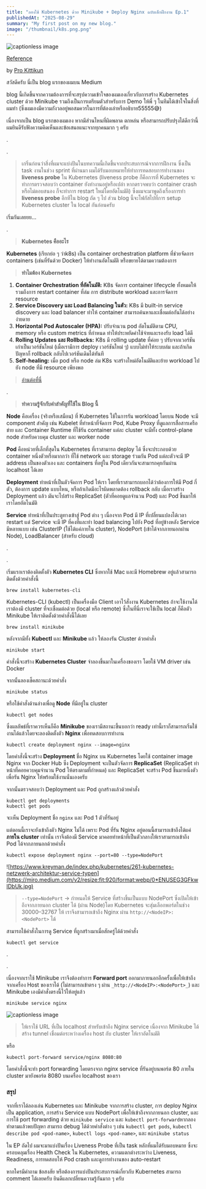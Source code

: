```yaml
---
title: "ลองใช้ Kubernetes ด้วย Minikube + Deploy Nginx ฉบับเด็กฝึกงาน Ep.1"
publishedAt: "2025-08-29"
summary: "My first post on my new blog."
image: "/thumbnail/k8s.png.png"
---
```




![captionless image](/thumbnail/k8s.png)

[Reference](https://medium.com/@pro.kittikun.2546/%E0%B8%A5%E0%B8%AD%E0%B8%87%E0%B9%83%E0%B8%8A%E0%B9%89-kubernetes-%E0%B8%94%E0%B9%89%E0%B8%A7%E0%B8%A2-minikube-deploy-nginx-%E0%B8%89%E0%B8%9A%E0%B8%B1%E0%B8%9A%E0%B9%80%E0%B8%94%E0%B9%87%E0%B8%81%E0%B8%9D%E0%B8%B6%E0%B8%81%E0%B8%87%E0%B8%B2%E0%B8%99-ep-1-e1319c407b64)

by [Pro Kittikun](https://medium.com/@pro.kittikun.2546?source=post_page---byline--e1319c407b64---------------------------------------)




สวัสดีครับ นี่เป็น blog แรกของผมบน Medium

blog นี้เกิดขึ้นจากความต้องการที่จะสรุปความเข้าใจของผมเองเกี่ยวกับการสร้าง Kubernetes cluster ด้วย Minikube รวมถึงเป็นการเตรียมตัวสำหรับการ Demo ให้พี่ ๆ ในทีมได้เข้าใจในสิ่งที่ผมทำ (ซึ่งผมเองมีความกังวลอยู่พอสมควรในการที่ต้องเล่าหรืออธิบาย55555😅)

เนื่องจากเป็น blog แรกของผมเอง หากมีส่วนไหนที่ผิดพลาด ตกหล่น หรือสามารถปรับปรุงได้ดีกว่านี้ ผมยินดีรับฟังความคิดเห็นและข้อเสนอแนะจากทุกคนมาก ๆ ครับ

.

.

> เกริ่นก่อนว่าสิ่งที่ผมจะแบ่งปันในบทความนี้เกิดขึ้นจากประสบการณ์จากการฝึกงาน ซึ่งเป็น task งานในช่วง sprint ที่ผ่านมา ผมได้รับมอบหมายให้ทำการทดสอบการทำงานของ **liveness probe** ใน Kubernetes (liveness probe ก็คือการที่ Kubernetes จะทำการตรวจสอบว่า container ยังทำงานอยู่หรือเปล่า หากตรวจพบว่า container crash หรือไม่ตอบสนอง ก็จะทำการ restart ใหม่โดยอัตโนมัติ) ซึ่งผมจะมาพูดถึงเรื่องการทำ **liveness probe** อีกทีใน blog ถัด ๆ ไป ส่วน blog นี้จะโฟกัสไปที่การ setup Kubernetes cluster ใน local กันก่อนครับ

เริ่มกันเลยยย…

.

> **Kubernetes คืออะไร**

**Kubernetes** (เรียกย่อ ๆ ว่าk8s) เป็น container orchestration platform ที่ช่วยจัดการ containers (เช่นที่รันด้วย Docker) ให้ทำงานอัตโนมัติ หรือขยายได้ตามความต้องการ

> **ทำไมต้อง Kubernetes**

1.  **Container Orchestration ที่อัตโนมัติ:** K8s จัดการ container lifecycle ทั้งหมดให้ รวมถึงการ restart container ที่ล่ม การ distribute workload และการจัดการ resource
2.  **Service Discovery และ Load Balancing ในตัว:** K8s มี built-in service discovery และ load balancer ทำให้ container สามารถค้นหาและเชื่อมต่อกันได้อย่างง่ายดาย
3.  **Horizontal Pod Autoscaler (HPA):** ปรับจำนวน pod อัตโนมัติตาม CPU, memory หรือ custom metrics ที่กำหนด ทำให้ประหยัดค่าใช้จ่ายและรองรับ load ได้ดี
4.  **Rolling Updates และ Rollbacks:** K8s มี rolling update ที่ค่อย ๆ ปรับจากเวอร์ชันเก่าเป็นเวอร์ชันใหม่ (เมื่อเรามีการ deploy เวอร์ชันใหม่ ๆ) แบบไม่ทำให้ระบบล่ม และถ้าเกิดปัญหาก็ rollback กลับไปเวอร์ชันเดิมได้ทันที
5.  **Self-healing:** เมื่อ pod หรือ node ล่ม K8s จะสร้างใหม่อัตโนมัติและย้าย workload ไปยัง node ที่มี resource เพียงพอ

> [อ่านต่อที่นี่](https://kubernetes.io/docs/concepts/overview/#:~:text=from%20the%20community.-,Why%20you%20need%20Kubernetes%20and%20what%20it%20can%20do,-Containers%20are%20a)

.

> **ทำความรู้จักกับคำสำคัญที่ใช้ใน Blog นี้**

**Node** คือเครื่อง (จริงหรือเสมือน) ที่ Kubernetes ใช้ในการรัน workload โดยบน Node จะมี component สำคัญ เช่น Kubelet ที่ทำหน้าที่จัดการ Pod, Kube Proxy ที่ดูแลการสื่อสารเครือข่าย และ Container Runtime ที่ใช้รัน container แต่ละ cluster จะมีทั้ง control-plane node สำหรับควบคุม cluster และ worker node

**Pod** คือหน่วยที่เล็กที่สุดใน Kubernetes ที่เราสามารถ deploy ได้ ซึ่งจะประกอบด้วย container หนึ่งตัวหรือมากกว่า ที่ใช้ network และ storage ร่วมกัน Pod แต่ละตัวจะมี IP address เป็นของตัวเอง และ containers ที่อยู่ใน Pod เดียวกันจะสามารถคุยกันผ่าน localhost ได้เลย

**Deployment** ทำหน้าที่เป็นตัวจัดการ Pod ให้เรา โดยที่เราสามารถบอกได้ว่าต้องการให้มี Pod กี่ตัว, ต้องการ update แบบไหน, หรือถ้าเกิดมีอะไรผิดพลาดต้อง rollback กลับ เมื่อเราสร้าง Deployment แล้ว มันจะไปสร้าง ReplicaSet (ตัวที่คอยดูแลจำนวน Pod) และ Pod ขึ้นมาให้เราโดยอัตโนมัติ

**Service** ทำหน้าที่เป็นประตูทางเข้าสู่ Pod ต่าง ๆ เนื่องจาก Pod มี IP ที่เปลี่ยนแปลงได้เวลา restart แต่ Service จะมี IP ที่คงที่และทำ load balancing ไปยัง Pod ที่อยู่ข้างหลัง Service มีหลายแบบ เช่น ClusterIP (ใช้ได้แค่ภายใน cluster), NodePort (เข้าได้จากภายนอกผ่าน Node), LoadBalancer (สำหรับ cloud)

.

.

เริ่มแรกเราต้องติดตั้งตัว **Kubernetes CLI** ซึ่งหากใช้ Mac และมี Homebrew อยู่แล้วสามารถติดตั้งด้วยคำสั่งนี้

```
brew install kubernetes-cli
```

Kubernetes-CLI (kubectl) เป็นเครื่องมือ Client เอาไว้สั่งงาน Kubernetes ถ้าจะใช้งานได้ เราต้องมี cluster ที่จะเชื่อมต่อด้วย (local หรือ remote) ซึ่งในที่นี่เราจะใช้เป็น local ก็คือตัว Minikube ให้เราติดตั้งด้วยคำสั่งนี้ได้เลย

```
brew install minikube
```

หลังจากมีทั้ง **Kubectl** และ **Minikube** แล้ว ให้ลองรัน Cluster ด้วยคำสั่ง

```
minikube start
```

คำสั่งนี้จะสร้าง **Kubernetes Cluster** จำลองขึ้นมาในเครื่องของเรา โดยใช้ VM driver เช่น Docker

จากนั้นลองเช็คสถานะด้วยคำสั่ง

```
minikube status 
```

หรือใช้คำสั่งด้านล่างเพื่อดู **Node** ที่มีอยู่ใน cluster

```
kubectl get nodes
```

ซึ่งผลลัพธ์ที่เราควรเห็นก็คือ **Minikube** ของเรามีสถานะขึ้นบอกว่า ready เท่านี้เราก็สามารถเริ่มใช้งานได้แล้วโดยจะลองติดตั้งตัว **Nginx** เพื่อทดสอบการทำงาน

```
kubectl create deployment nginx --image=nginx
```

โดยคำสั่งนี้จะสร้าง **Deployment** ชื่อ Nginx บน Kubernetes โดยใช้ container image Nginx จาก Docker Hub ซึ่ง Deployment จะเป็นตัวจัดการ **ReplicaSet** (ReplicaSet ทำหน้าที่คอยควบคุมจำนวน Pod ให้ตรงตามที่กำหนด) และ ReplicaSet จะสร้าง Pod ขึ้นมาหนึ่งตัวเพื่อรัน Nginx ให้พร้อมใช้งานนั่นเองครับ

จากนั้นตรวจสอบว่า Deployment และ Pod ถูกสร้างแล้วด้วยคำสั่ง

```
kubectl get deployments
kubectl get pods
```

จะเห็น Deployment ชื่อ `nginx` และ Pod 1 ตัวที่รันอยู่

แต่ตอนนี้เราจะยังเข้าถึงตัว Nginx ไม่ได้ เพราะ Pod ที่รัน Nginx อยู่ตอนนี้สามารถเข้าถึงได้แค่ **ภายใน cluster** เท่านั้น เราจึงต้องมี Service มาคอยทำหน้าที่เป็นตัวกลางให้เราสามารถเข้าถึง Pod ได้จากภายนอกด้วยคำสั่ง


```
kubectl expose deployment nginx --port=80 --type=NodePort
```
![https://www.kreyman.de/index.php/kubernetes/261-kubernetes-netzwerk-architektur-service-typen](https://miro.medium.com/v2/resize:fit:920/format:webp/0*ENUSEG3GFkwIDbUk.jpg)

> `--type=NodePort` → กำหนดให้ Service ที่สร้างขึ้นเป็นแบบ NodePort ซึ่งเปิดให้เข้าถึงจากภายนอก cluster ได้ (ผ่าน Node)โดย Kubernetes จะสุ่มเลือกพอร์ตในช่วง 30000–32767 ให้ เราจึงสามารถเข้าถึง Nginx ผ่าน `http://<NodeIP>:<NodePort>` ได้

สามารถใช้คำสั่งในการดู Service ที่ถูกสร้างมาเมื่อสักครู่ได้ด้วยคำสั่ง

```
kubectl get service
```

.

.

เนื่องจากเราใช้ Minikube เราจึงต้องทำการ **Forward port** ออกมาภายนอกอีกครั้งเพื่อให้เข้าถึงจากเครื่อง Host ของเราได้ (ไม่สามารถเข้าตรง ๆ ผ่าน `_http://<NodeIP>:<NodePort>_`) และ Minikube เองมีคำสั่งตรงนี้ไว้ให้อยู่แล้ว

```
minikube service nginx
```
![captionless image](https://miro.medium.com/v2/resize:fit:1400/format:webp/1*IUiIdwaQKFodtCvEAl185w.png)

> ให้เราใช้ URL ที่เป็น localhost สำหรับเข้าถึง Nginx service เนื่องจาก Minikube ได้สร้าง tunnel เชื่อมต่อระหว่างเครื่อง host กับ cluster ให้เราอัตโนมัติ

หรือ

```
kubectl port-forward service/nginx 8080:80
```

โดยคำสั่งนี้จะทำ port forwarding โดยตรงจาก nginx service ที่รันอยู่บนพอร์ต 80 ภายใน cluster มายังพอร์ต 8080 บนเครื่อง localhost ของเรา

### **สรุป**

จากที่เราได้ลองเล่น Kubernetes และ Minikube จากการสร้าง cluster, การ deploy Nginx เป็น application, การสร้าง Service แบบ NodePort เพื่อให้เข้าถึงจากภายนอก cluster, และการใช้ port forwarding ด้วย `minikube service` และ `kubectl port-forward`หากลองทำตามแล้วพบปัญหา สามารถ debug ได้ด้วยคำสั่งต่าง ๆ เช่น `kubectl get pods`, `kubectl describe pod <pod-name>`, `kubectl logs <pod-name>`, และ `minikube status`

ใน EP ถัดไป ผมจะมาแบ่งปันเรื่อง Liveness Probe ที่เป็น task หลักที่ผมได้รับมอบหมาย ซึ่งจะครอบคลุมเรื่อง Health Check ใน Kubernetes, ความแตกต่างระหว่าง Liveness, Readiness, การทดสอบให้ Pod crash และดูการทำงานของ auto-restart

หากใครมีคำถาม ข้อสงสัย หรือต้องการแบ่งปันประสบการณ์เกี่ยวกับ Kubernetes สามารถ comment ได้เลยครับ ยินดีแลกเปลี่ยนความรู้กันมาก ๆ ครับ